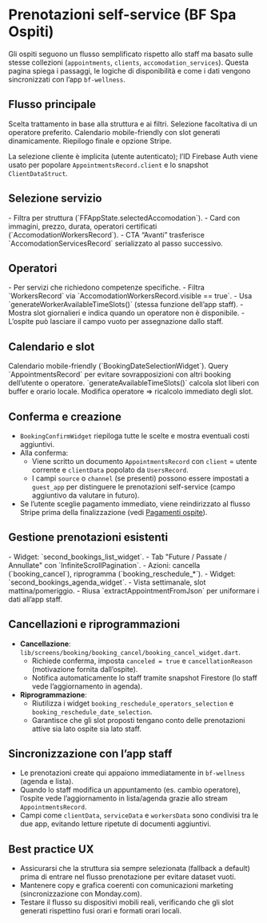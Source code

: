 # Prenotazioni self-service (BF Spa Ospiti)

Gli ospiti seguono un flusso semplificato rispetto allo staff ma basato sulle stesse collezioni (`appointments`, `clients`, `accomodation_services`). Questa pagina spiega i passaggi, le logiche di disponibilità e come i dati vengono sincronizzati con l’app `bf-wellness`.

## Flusso principale

<Steps>
  <Step title="Servizio" href="#selezione-servizio">Scelta trattamento in base alla struttura e ai filtri.</Step>
  <Step title="Operatore" href="#operatori">Selezione facoltativa di un operatore preferito.</Step>
  <Step title="Data e ora" href="#calendario-e-slot">Calendario mobile-friendly con slot generati dinamicamente.</Step>
  <Step title="Conferma & pagamento" href="#conferma-e-creazione">Riepilogo finale e opzione Stripe.</Step>
</Steps>

La selezione cliente è implicita (utente autenticato); l’ID Firebase Auth viene usato per popolare `AppointmentsRecord.client` e lo snapshot `ClientDataStruct`.

## Selezione servizio

<Card title="Catalogo contestualizzato" icon="spa" href="bf/bf-spa/catalogo">
  - Filtra per struttura (`FFAppState.selectedAccomodation`).  
  - Card con immagini, prezzo, durata, operatori certificati (`AccomodationWorkersRecord`).  
  - CTA “Avanti” trasferisce `AccomodationServicesRecord` serializzato al passo successivo.
</Card>

## Operatori

<AccordionGroup>
  <Accordion title="Quando serve">
    - Per servizi che richiedono competenze specifiche.  
    - Filtra `WorkersRecord` via `AccomodationWorkersRecord.visible == true`.
  </Accordion>
  <Accordion title="Disponibilità">
    - Usa `generateWorkerAvailableTimeSlots()` (stessa funzione dell’app staff).  
    - Mostra slot giornalieri e indica quando un operatore non è disponibile.  
    - L’ospite può lasciare il campo vuoto per assegnazione dallo staff.
  </Accordion>
</AccordionGroup>

## Calendario e slot

<Checklist>
  <ChecklistItem>Calendario mobile-friendly (`BookingDateSelectionWidget`).</ChecklistItem>
  <ChecklistItem>Query `AppointmentsRecord` per evitare sovrapposizioni con altri booking dell’utente o operatore.</ChecklistItem>
  <ChecklistItem>`generateAvailableTimeSlots()` calcola slot liberi con buffer e orario locale.</ChecklistItem>
  <ChecklistItem>Modifica operatore ⇒ ricalcolo immediato degli slot.</ChecklistItem>
</Checklist>

## Conferma e creazione

- `BookingConfirmWidget` riepiloga tutte le scelte e mostra eventuali costi aggiuntivi.
- Alla conferma:
  - Viene scritto un documento `AppointmentsRecord` con `client` = utente corrente e `clientData` popolato da `UsersRecord`.
  - I campi `source` o `channel` (se presenti) possono essere impostati a `guest_app` per distinguere le prenotazioni self-service (campo aggiuntivo da valutare in futuro).
- Se l’utente sceglie pagamento immediato, viene reindirizzato al flusso Stripe prima della finalizzazione (vedi [Pagamenti ospite](pagamenti)).

## Gestione prenotazioni esistenti

<Tabs>
  <Tab title="Lista rapida">
    - Widget: `second_bookings_list_widget`.  
    - Tab &quot;Future / Passate / Annullate&quot; con `InfiniteScrollPagination`.  
    - Azioni: cancella (`booking_cancel`), riprogramma (`booking_reschedule_*`).
  </Tab>
  <Tab title="Agenda personale">
    - Widget: `second_bookings_agenda_widget`.  
    - Vista settimanale, slot mattina/pomeriggio.  
    - Riusa `extractAppointmentFromJson` per uniformare i dati all’app staff.
  </Tab>
</Tabs>

## Cancellazioni e riprogrammazioni

- **Cancellazione**: `lib/screens/booking/booking_cancel/booking_cancel_widget.dart`.
  - Richiede conferma, imposta `canceled = true` e `cancellationReason` (motivazione fornita dall’ospite).
  - Notifica automaticamente lo staff tramite snapshot Firestore (lo staff vede l’aggiornamento in agenda).
- **Riprogrammazione**:
  - Riutilizza i widget `booking_reschedule_operators_selection` e `booking_reschedule_date_selection`.
  - Garantisce che gli slot proposti tengano conto delle prenotazioni attive sia lato ospite sia lato staff.

## Sincronizzazione con l’app staff

- Le prenotazioni create qui appaiono immediatamente in `bf-wellness` (agenda e lista).
- Quando lo staff modifica un appuntamento (es. cambio operatore), l’ospite vede l’aggiornamento in lista/agenda grazie allo stream `AppointmentsRecord`.
- Campi come `clientData`, `serviceData` e `workersData` sono condivisi tra le due app, evitando letture ripetute di documenti aggiuntivi.

## Best practice UX

- Assicurarsi che la struttura sia sempre selezionata (fallback a default) prima di entrare nel flusso prenotazione per evitare dataset vuoti.
- Mantenere copy e grafica coerenti con comunicazioni marketing (sincronizzazione con Monday.com).
- Testare il flusso su dispositivi mobili reali, verificando che gli slot generati rispettino fusi orari e formati orari locali.
